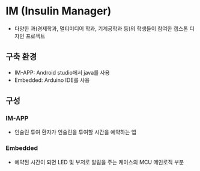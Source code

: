 
# IM (Insulin Manager)

- 다양한 과(경제학과, 멀티미디어 학과, 기계공학과 등)의 학생들이 참여한 캡스톤 디자인 프로젝트

## 구축 환경

- IM-APP: Android studio에서 java를 사용
- Embedded: Arduino IDE를 사용

## 구성

### IM-APP

- 인슐린 투여 환자가 인슐린을 투여할 시간을 예약하는 앱

### Embedded

- 예약된 시간이 되면 LED 및 부저로 알림을 주는 케이스의 MCU 메인로직 부분
